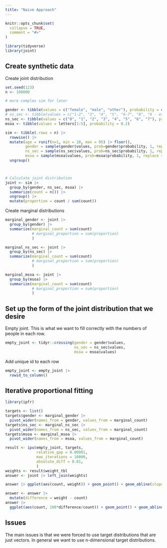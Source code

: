```yaml
---
title: "Naive Approach"
---
```


```r
knitr::opts_chunk$set(
  collapse = TRUE,
  comment = "#>"
)
```

```r
library(tidyverse)
library(joint)
```

## Create synthetic data

Create joint distribution

```r
set.seed(123)
n <- 100000

# more complex sim for later

gender <- tibble(values = c("female", "male", "other"), probability = c(0.49, 0.49, 0.2))
# ns_sec <- tibble(values = c("1-2", "3", "4", "5", "6-7", "8", "9 - other", "9 - students"), probability = c(0.5, 0.1, 0.06, 0.06, 0.09, 0.02, 0.03, 0.03))
ns_sec <- tibble(values = c("0", "1", "2", "3", "4", "5", "6", "7"), probability = c(0.5, 0.1, 0.06, 0.06, 0.09, 0.02, 0.03, 0.03))
msoa <- tibble(values = letters[1:5], probability = 0.2)

sim <- tibble(.rows = n) |>
  rowwise() |>
  mutate(age = runif(n=1, min = 18, max = 95) |> floor(),
         gender = sample(gender$values, prob=gender$probability, 1, replace = TRUE),
         ns_sec = sample(ns_sec$values, prob=ns_sec$probability, 1, replace = TRUE),
         msoa = sample(msoa$values, prob=msoa$probability, 1, replace = TRUE)) |>
  ungroup()



# Calculate joint distribution
joint <- sim |>
  group_by(gender, ns_sec, msoa) |>
  summarize(count = n()) |>
  ungroup() |>
  mutate(proportion = count / sum(count))
```

Create marginal distributions

```r
marginal_gender <- joint |>
  group_by(gender) |>
  summarize(marginal_count = sum(count)
            # marginal_proportion = sum(proportion)
            )

marginal_ns_sec <- joint |>
  group_by(ns_sec) |>
  summarize(marginal_count = sum(count)
            # marginal_proportion = sum(proportion)
            )

marginal_msoa <- joint |>
  group_by(msoa) |>
  summarize(marginal_count = sum(count)
            # marginal_proportion = sum(proportion)
            )
```


## Set up the form of the joint distribution that we desire

Empty joint. This is what we want to fill correctly with the numbers of people in each row.


```r
empty_joint <- tidyr::crossing(gender = gender$values,
                               ns_sec = ns_sec$values,
                               msoa = msoa$values)
```

Add unique id to each row

```r
empty_joint <- empty_joint |>
  rowid_to_column()
```


## Iterative proportional fitting

```r
library(ipfr)
```


```r
targets <- list()
targets$gender <- marginal_gender |>
  pivot_wider(names_from = gender, values_from = marginal_count)
targets$ns_sec <- marginal_ns_sec |>
  pivot_wider(names_from = ns_sec, values_from = marginal_count)
targets$msoa <- marginal_msoa |>
  pivot_wider(names_from = msoa, values_from = marginal_count)

result <- ipu(empty_joint, targets,
              relative_gap = 0.00001,
              max_iterations = 10000,
              absolute_diff = 0.01,
              )
weights <- result$weight_tbl
answer <- joint |> left_join(weights)

answer |> ggplot(aes(count, weight)) + geom_point() + geom_abline(slope = 1)
```

```r
answer <- answer |> 
  mutate(difference = weight - count)
answer |>
  ggplot(aes(count, 100*difference/count)) + geom_point() + geom_abline(slope = 0)
```


## Issues

The main issues is that we were forced to use target distributions that are just vectors. In general we want to use n-dimensional target distributions.
